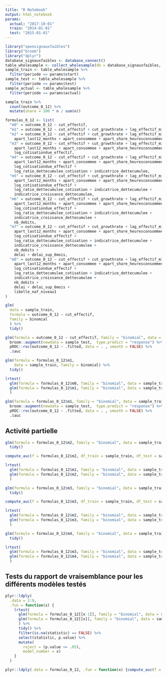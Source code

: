 ```yaml
---
title: "R Notebook"
output: html_notebook
params: 
  actual: "2017-10-01"
  train: "2014-01-01"
  test: "2015-01-01"
---
```


```r
library("opensignauxfaibles")
library("broom")
library("dplyr")
database_signauxfaibles <- database_connect()
table_wholesample <- collect_wholesample(db = database_signauxfaibles, table = "wholesample")
sample_train <- table_wholesample %>%
  filter(periode == params$start)
sample_test <- table_wholesample %>%
  filter(periode == params$test)
sample_actual <- table_wholesample %>%
  filter(periode == params$actual)
```

```r
sample_train %>%
  count(outcome_0_12) %>% 
  mutate(share = 100 * n / sum(n))
```

```r
formulas_0_12 <- list(
  "m0" = outcome_0_12 ~ cut_effectif,
  "m1" = outcome_0_12 ~ cut_effectif + cut_growthrate + lag_effectif_missing,
  "m2" = outcome_0_12 ~ cut_effectif + cut_growthrate + lag_effectif_missing +
    apart_last12_months + apart_consommee + apart_share_heuresconsommees,
  "m3" = outcome_0_12 ~ cut_effectif + cut_growthrate + lag_effectif_missing +
    apart_last12_months + apart_consommee + apart_share_heuresconsommees +
    log_cotisationdue_effectif,
  "m4" = outcome_0_12 ~ cut_effectif + cut_growthrate + lag_effectif_missing +
    apart_last12_months + apart_consommee + apart_share_heuresconsommees +
    log_cotisationdue_effectif +
    log_ratio_dettecumulee_cotisation + indicatrice_dettecumulee,
  "m5" = outcome_0_12 ~ cut_effectif + cut_growthrate + lag_effectif_missing +
    apart_last12_months + apart_consommee + apart_share_heuresconsommees +
    log_cotisationdue_effectif +
    log_ratio_dettecumulee_cotisation + indicatrice_dettecumulee +
    indicatrice_croissance_dettecumulee,
  "m6" = outcome_0_12 ~ cut_effectif + cut_growthrate + lag_effectif_missing +
    apart_last12_months + apart_consommee + apart_share_heuresconsommees +
    log_cotisationdue_effectif +
    log_ratio_dettecumulee_cotisation + indicatrice_dettecumulee +
    indicatrice_croissance_dettecumulee +
    nb_debits,
  "m7" = outcome_0_12 ~ cut_effectif + cut_growthrate + lag_effectif_missing +
    apart_last12_months + apart_consommee + apart_share_heuresconsommees +
    log_cotisationdue_effectif +
    log_ratio_dettecumulee_cotisation + indicatrice_dettecumulee +
    indicatrice_croissance_dettecumulee +
    nb_debits +
    delai + delai_sup_6mois,
  "m8" = outcome_0_12 ~ cut_effectif + cut_growthrate + lag_effectif_missing +
    apart_last12_months + apart_consommee + apart_share_heuresconsommees +
    log_cotisationdue_effectif +
    log_ratio_dettecumulee_cotisation + indicatrice_dettecumulee +
    indicatrice_croissance_dettecumulee +
    nb_debits +
    delai + delai_sup_6mois +
    libelle_naf_niveau1
)
```


```r
glm(
  data = sample_train,
  formula = outcome_0_12 ~ cut_effectif,
  family = binomial
  ) %>%
  tidy()
```

```r
glm(formula = outcome_0_12 ~ cut_effectif, family = "binomial", data = sample_train) %>%
  broom::augment(newdata = sample_test,  type.predict = "response") %>%
  pROC::roc(outcome_0_12 ~ .fitted, data = . , smooth = FALSE) %>%
  .$auc 
```

```r
glm(formula = formulas_0_12$m1, 
    data = sample_train, family = binomial) %>% 
  tidy()
```

```r
lrtest(
  glm(formula = formulas_0_12$m0, family = "binomial", data = sample_train),
  glm(formula = formulas_0_12$m1, family = "binomial", data = sample_train)
  ) 
```

```r
glm(formula = formulas_0_12$m1, family = "binomial", data = sample_train) %>%
  broom::augment(newdata = sample_test,  type.predict = "response") %>%
  pROC::roc(outcome_0_12 ~ .fitted, data = . , smooth = FALSE) %>%
  .$auc 
```

## Activité partielle


```r
glm(formula = formulas_0_12$m2, family = "binomial", data = sample_train) %>% 
  tidy()
```

```r
compute_auc(f = formulas_0_12$m2, df_train = sample_train, df_test = sample_test)
```

```r
lrtest(
  glm(formula = formulas_0_12$m1, family = "binomial", data = sample_train),
  glm(formula = formulas_0_12$m2, family = "binomial", data = sample_train)
  )
```

```r
glm(formula = formulas_0_12$m3, family = "binomial", data = sample_train) %>% 
  tidy()
```

```r
compute_auc(f = formulas_0_12$m3, df_train = sample_train, df_test = sample_test)
```

```r
lrtest(
  glm(formula = formulas_0_12$m2, family = "binomial", data = sample_train),
  glm(formula = formulas_0_12$m3, family = "binomial", data = sample_train)
  ) 
```

```r
glm(formula = formulas_0_12$m4, family = "binomial", data = sample_train) %>%
  tidy()
```

```r
lrtest(
  glm(formula = formulas_0_12$m3, family = "binomial", data = sample_train),
  glm(formula = formulas_0_12$m4, family = "binomial", data = sample_train)
  ) 
```

## Tests du rapport de vraisemblance pour les différents modèles testés

```r
plyr::ldply(
  .data = 2:9,
  .fun = function(x) {
    lrtest(
      glm(formula = formulas_0_12[[x-1]], family = "binomial", data = sample_train),
      glm(formula = formulas_0_12[[x]], family = "binomial", data = sample_train)
      ) %>%
      tidy() %>%
      filter(is.na(statistic) == FALSE) %>%
      select(statistic, p.value) %>%
      mutate(
        reject = (p.value <= .05),
        model_number = x)
    }
  )
```


```r
plyr::ldply(.data = formulas_0_12, .fun = function(x) {compute_auc(f = x, df_train = sample_train, df_test = sample_test)})
```

